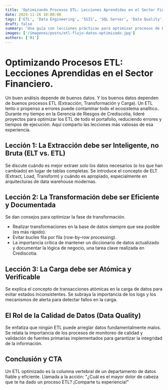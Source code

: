 ```yaml
---
title: 'Optimizando Procesos ETL: Lecciones Aprendidas en el Sector Financiero'
date: 2024-11-26 10:00:00
tags: ['ETL', 'Data Engineering', 'SSIS', 'SQL Server', 'Data Quality', 'Finanzas']
draft: false
summary: 'Una guía con lecciones prácticas para optimizar procesos de Extracción, Transformación y Carga (ETL), basada en la experiencia mejorando la ingesta de datos para el análisis de riesgo crediticio en Crediscotia.'
images: ['/imagenes/posts/etl-flujo-datos-optimizado.jpg']
authors: ['01']
---
```


# Optimizando Procesos ETL: Lecciones Aprendidas en el Sector Financiero.

Un buen análisis depende de buenos datos. Y los buenos datos dependen de buenos procesos ETL (Extracción, Transformación y Carga). Un ETL lento o propenso a errores puede contaminar todo el ecosistema analítico.
Durante my tiempo en la Gerencia de Riesgos de Crediscotia, lideré proyectos para optimizar los ETL de todo el portafolio, reduciendo errores y tiempos de ejecución. Aquí comparto las lecciones más valiosas de esa experiencia.

## Lección 1: La Extracción debe ser Inteligente, no Bruta (ELT vs. ETL)

Se discute cuándo es mejor extraer solo los datos necesarios (o los que han cambiado) en lugar de tablas completas. Se introduce el concepto de ELT (Extract, Load, Transform) y cuándo es apropiado, especialmente en arquitecturas de data warehouse modernas.

## Lección 2: La Transformación debe ser Eficiente y Documentada

Se dan consejos para optimizar la fase de transformación.

- Realizar transformaciones en la base de datos siempre que sea posible (es más rápido).
- Evitar bucles fila por fila (row-by-row processing).
- La importancia crítica de mantener un diccionario de datos actualizado y documentar la lógica de negocio, una tarea clave realizada en Crediscotia.

## Lección 3: La Carga debe ser Atómica y Verificable

Se explica el concepto de transacciones atómicas en la carga de datos para evitar estados inconsistentes. Se subraya la importancia de los logs y los mecanismos de alerta para detectar fallos en la carga.

## El Rol de la Calidad de Datos (Data Quality)

Se enfatiza que ningún ETL puede arreglar datos fundamentalmente malos. Se relata la importancia de los procesos de monitoreo de calidad y validación de fuentes primarias implementados para garantizar la integridad de la información.

## Conclusión y CTA

Un ETL optimizado es la columna vertebral de un departamento de datos fiable y eficiente. Llamada a la acción: "¿Cuál es el mayor dolor de cabeza que te ha dado un proceso ETL? ¡Comparte tu experiencia!"
